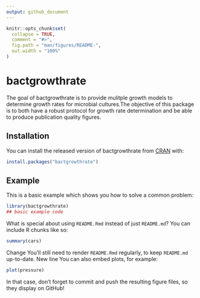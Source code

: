 ```yaml
---
output: github_document
---
```


<!-- README.md is generated from README.Rmd. Please edit that file -->

```r
knitr::opts_chunk$set(
  collapse = TRUE,
  comment = "#>",
  fig.path = "man/figures/README-",
  out.width = "100%"
)
```

# bactgrowthrate

<!-- badges: start -->
<!-- badges: end -->

The goal of bactgrowthrate is to provide mulitple growth models to determine growth rates for microbial cultures.The objective of this package is to both have a robust protocol for growth rate determination and be able to produce publication quality figures.

## Installation

You can install the released version of bactgrowthrate from [CRAN](https://CRAN.R-project.org) with:

``` r
install.packages("bactgrowthrate")
```

## Example

This is a basic example which shows you how to solve a common problem:

```r
library(bactgrowthrate)
## basic example code
```

What is special about using `README.Rmd` instead of just `README.md`? You can include R chunks like so:

```r
summary(cars)
```
Change
You'll still need to render `README.Rmd` regularly, to keep `README.md` up-to-date.
New line
You can also embed plots, for example:

```r
plot(pressure)
```

In that case, don't forget to commit and push the resulting figure files, so they display on GitHub!
